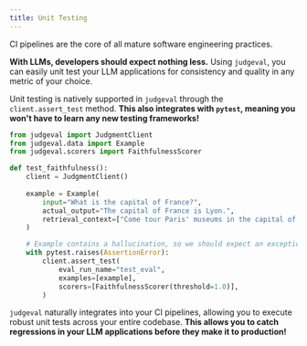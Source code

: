 ```yaml
---
title: Unit Testing
---
```


CI pipelines are the core of all mature software engineering practices. 

**With LLMs, developers should expect nothing less.** 
Using `judgeval`, you can easily unit test your LLM applications for consistency and quality in any metric of your choice.

Unit testing is natively supported in `judgeval` through the `client.assert_test` method. 
**This also integrates with `pytest`, meaning you won't have to learn any new testing frameworks!**

```python
from judgeval import JudgmentClient
from judgeval.data import Example
from judgeval.scorers import FaithfulnessScorer

def test_faithfulness():
    client = JudgmentClient()
    
    example = Example(
        input="What is the capital of France?",
        actual_output="The capital of France is Lyon.",
        retrieval_context=["Come tour Paris' museums in the capital of France!"],
    )

    # Example contains a hallucination, so we should expect an exception
    with pytest.raises(AssertionError):
        client.assert_test(
            eval_run_name="test_eval",
            examples=[example],
            scorers=[FaithfulnessScorer(threshold=1.0)],
        )
```

`judgeval` naturally integrates into your CI pipelines, allowing you to execute robust unit tests across your entire codebase. 
**This allows you to catch regressions in your LLM applications before they make it to production!**


